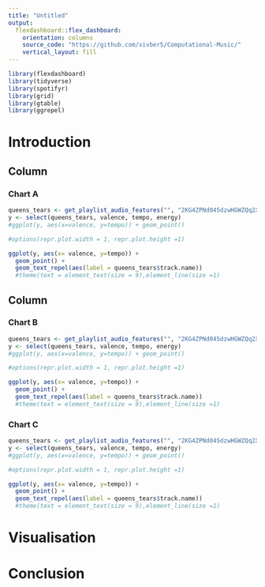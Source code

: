 ```yaml
---
title: "Untitled"
output: 
  flexdashboard::flex_dashboard:
    orientation: columns
    source_code: "https://github.com/xivber5/Computational-Music/"
    vertical_layout: fill
---
```


```r
library(flexdashboard)
library(tidyverse)
library(spotifyr)
library(grid)
library(gtable)
library(ggrepel)
```
# Introduction
Column {data-width=650}
-----------------------------------------------------------------------

### Chart A

```r
queens_tears <- get_playlist_audio_features("", "2KG4ZPNd045dzwHGWZQq2X")
y <- select(queens_tears, valence, tempo, energy)
#ggplot(y, aes(x=valence, y=tempo)) + geom_point()

#options(repr.plot.width = 1, repr.plot.height =1) 

ggplot(y, aes(x= valence, y=tempo)) +
  geom_point() +
  geom_text_repel(aes(label = queens_tears$track.name)) 
  #theme(text = element_text(size = 9),element_line(size =1)

```

Column {data-width=350}
-----------------------------------------------------------------------

### Chart B

```r
queens_tears <- get_playlist_audio_features("", "2KG4ZPNd045dzwHGWZQq2X")
y <- select(queens_tears, valence, tempo, energy)
#ggplot(y, aes(x=valence, y=tempo)) + geom_point()

#options(repr.plot.width = 1, repr.plot.height =1) 

ggplot(y, aes(x= valence, y=tempo)) +
  geom_point() +
  geom_text_repel(aes(label = queens_tears$track.name)) 
  #theme(text = element_text(size = 9),element_line(size =1)

```

### Chart C

```r
queens_tears <- get_playlist_audio_features("", "2KG4ZPNd045dzwHGWZQq2X")
y <- select(queens_tears, valence, tempo, energy)
#ggplot(y, aes(x=valence, y=tempo)) + geom_point()

#options(repr.plot.width = 1, repr.plot.height =1) 

ggplot(y, aes(x= valence, y=tempo)) +
  geom_point() +
  geom_text_repel(aes(label = queens_tears$track.name)) 
  #theme(text = element_text(size = 9),element_line(size =1)

```

# Visualisation


# Conclusion 
